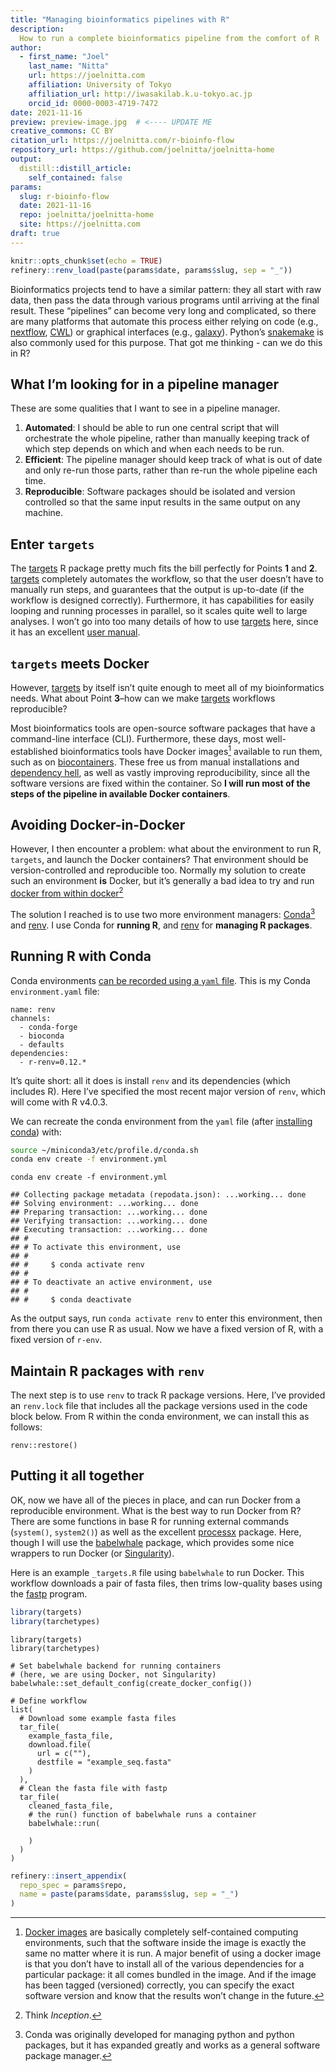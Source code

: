 ```yaml
---
title: "Managing bioinformatics pipelines with R"
description:
  How to run a complete bioinformatics pipeline from the comfort of R
author:
  - first_name: "Joel"
    last_name: "Nitta"
    url: https://joelnitta.com
    affiliation: University of Tokyo
    affiliation_url: http://iwasakilab.k.u-tokyo.ac.jp
    orcid_id: 0000-0003-4719-7472
date: 2021-11-16
preview: preview-image.jpg  # <---- UPDATE ME 
creative_commons: CC BY
citation_url: https://joelnitta.com/r-bioinfo-flow 
repository_url: https://github.com/joelnitta/joelnitta-home
output:
  distill::distill_article:
    self_contained: false
params:
  slug: r-bioinfo-flow
  date: 2021-11-16
  repo: joelnitta/joelnitta-home
  site: https://joelnitta.com
draft: true
---
```


<!----
checklist:
  - check the "update me" messages in YAML above
  - initialise the _renv folder with refinery::renv_new("name of post folder")
  - populate the lockfile with refinery::renv_snapshot("name of post folder")
  - update the _renv folder from snapshot with refinery::restore("name of post folder")
---->


<!--------------- setup post ----------------->

```r
knitr::opts_chunk$set(echo = TRUE)
refinery::renv_load(paste(params$date, params$slug, sep = "_"))
```

<!--------------- post ----------------->

Bioinformatics projects tend to have a similar pattern: they all start with raw data, then pass the data through various programs until arriving at the final result. These "pipelines" can become very long and complicated, so there are many platforms that automate this process either relying on code (e.g., [nextflow](), [CWL]()) or graphical interfaces (e.g., [galaxy]()). Python's [snakemake]() is also commonly used for this purpose. That got me thinking - can we do this in R?

## What I'm looking for in a pipeline manager

These are some qualities that I want to see in a pipeline manager.

1. **Automated**: I should be able to run one central script that will orchestrate the whole pipeline, rather than manually keeping track of which step depends on which and when each needs to be run. 
2. **Efficient**: The pipeline manager should keep track of what is out of date and only re-run those parts, rather than re-run the whole pipeline each time.
3. **Reproducible**: Software packages should be isolated and version controlled so that the same input results in the same output on any machine.

## Enter `targets`

The [targets]() R package pretty much fits the bill perfectly for Points **1** and **2**. [targets]() completely automates the workflow, so that the user doesn't have to manually run steps, and guarantees that the output is up-to-date (if the workflow is designed correctly). Furthermore, it has capabilities for easily looping and running processes in parallel, so it scales quite well to large analyses. I won't go into too many details of how to use [targets]() here, since it has an excellent [user manual]().

## `targets` meets Docker

However, [targets]() by itself isn't quite enough to meet all of my bioinformatics needs. What about Point **3**--how can we make [targets]() workflows reproducible?

Most bioinformatics tools are open-source software packages that have a command-line interface (CLI). Furthermore, these days, most well-established bioinformatics tools have Docker images[^1] available to run them, such as on [biocontainers](). These free us from manual installations and [dependency hell](), as well as vastly improving reproducibility, since all the software versions are fixed within the container. So **I will run most of the steps of the pipeline in available Docker containers**.

## Avoiding Docker-in-Docker

However, I then encounter a problem: what about the environment to run R, `targets`, and launch the Docker containers? That environment should be version-controlled and reproducible too. Normally my solution to create such an environment **is** Docker, but it's generally a bad idea to try and run [docker from within docker]()[^2]

The solution I reached is to use two more environment managers: [Conda](https://docs.conda.io/en/latest/)[^3] and [renv](https://rstudio.github.io/renv/articles/renv.html). I use Conda for **running R**, and [renv]() for **managing R packages**.


## Running R with Conda

Conda environments [can be recorded using a `yaml` file](). This is my Conda `environment.yaml` file:

```
name: renv
channels:
  - conda-forge
  - bioconda
  - defaults
dependencies:
  - r-renv=0.12.*
```

It's quite short: all it does is install `renv` and its dependencies (which includes R). Here I've specified the most recent major version of `renv`, which will come with R v4.0.3.

We can recreate the conda environment from the `yaml` file (after [installing conda]()) with:

```bash
source ~/miniconda3/etc/profile.d/conda.sh
conda env create -f environment.yml
```

```
conda env create -f environment.yml
```

```
## Collecting package metadata (repodata.json): ...working... done
## Solving environment: ...working... done
## Preparing transaction: ...working... done
## Verifying transaction: ...working... done
## Executing transaction: ...working... done
## #
## # To activate this environment, use
## #
## #     $ conda activate renv
## #
## # To deactivate an active environment, use
## #
## #     $ conda deactivate
```

As the output says, run `conda activate renv` to enter this environment, then from there you can use R as usual. Now we have a fixed version of R, with a fixed version of `r-env`.

## Maintain R packages with `renv`

The next step is to use `renv` to track R package versions. Here, I've provided an `renv.lock` file that includes all the package versions used in the code block below. From R within the conda environment, we can install this as follows:

```
renv::restore()
```

## Putting it all together

OK, now we have all of the pieces in place, and can run Docker from a reproducible environment. What is the best way to run Docker from R? There are some functions in base R for running external commands (`system()`, `system2()`) as well as the excellent [processx]() package. Here, though I will use the [babelwhale]() package, which provides some nice wrappers to run Docker (or [Singularity]()).

Here is an example `_targets.R` file using `babelwhale` to run Docker. This workflow downloads a pair of fasta files, then trims low-quality bases using the [fastp]() program.

```r
library(targets)
library(tarchetypes)
```


```
library(targets)
library(tarchetypes)

# Set babelwhale backend for running containers
# (here, we are using Docker, not Singularity)
babelwhale::set_default_config(create_docker_config())

# Define workflow
list(
  # Download some example fasta files
  tar_file(
    example_fasta_file,
    download.file(
      url = c(""),
      destfile = "example_seq.fasta"
    )
  ),
  # Clean the fasta file with fastp
  tar_file(
    cleaned_fasta_file,
    # the run() function of babelwhale runs a container
    babelwhale::run(
      
    )
  )
)
```

[^1]: [Docker images]() are basically completely self-contained computing environments, such that the software inside the image is exactly the same no matter where it is run. A major benefit of using a docker image is that you don't have to install all of the various dependencies for a particular package: it all comes bundled in the image. And if the image has been tagged (versioned) correctly, you can specify the exact software version and know that the results won't change in the future.

[^2]: Think *Inception*.

[^3]: Conda was originally developed for managing python and python packages, but it has expanded greatly and works as a general software package manager.

<!--------------- appendices ----------------->

```r
refinery::insert_appendix(
  repo_spec = params$repo, 
  name = paste(params$date, params$slug, sep = "_")
)
```
